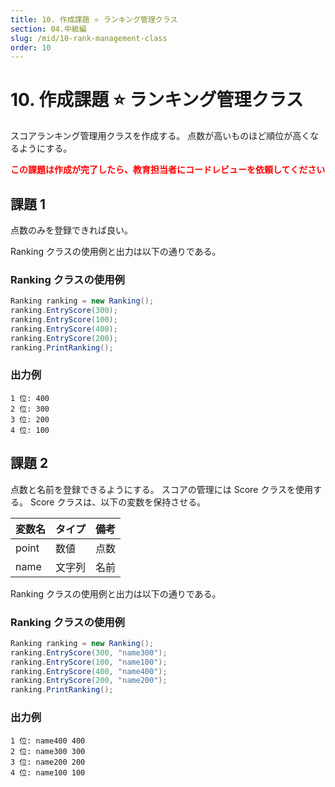 ```yaml
---
title: 10. 作成課題 ⭐ ランキング管理クラス
section: 04.中級編
slug: /mid/10-rank-management-class
order: 10
---
```


# 10. 作成課題 ⭐ ランキング管理クラス

<p class="game-content">
  スコアランキング管理用クラスを作成する。
  点数が高いものほど順位が高くなるようにする。
</p>

<strong style="color: #ff0000;">
  この課題は作成が完了したら、教育担当者にコードレビューを依頼してください
</strong>

## 課題 1

点数のみを登録できれば良い。

Ranking クラスの使用例と出力は以下の通りである。

### Ranking クラスの使用例

```java
Ranking ranking = new Ranking();
ranking.EntryScore(300);
ranking.EntryScore(100);
ranking.EntryScore(400);
ranking.EntryScore(200);
ranking.PrintRanking();

```

### 出力例

```
1 位: 400
2 位: 300
3 位: 200
4 位: 100
```

## 課題 2

点数と名前を登録できるようにする。
スコアの管理には Score クラスを使用する。
Score クラスは、以下の変数を保持させる。

| 変数名 | タイプ | 備考 |
| :----- | :----- | :--- |
| point  | 数値   | 点数 |
| name   | 文字列 | 名前 |

Ranking クラスの使用例と出力は以下の通りである。

### Ranking クラスの使用例

```java
Ranking ranking = new Ranking();
ranking.EntryScore(300, "name300");
ranking.EntryScore(100, "name100");
ranking.EntryScore(400, "name400");
ranking.EntryScore(200, "name200");
ranking.PrintRanking();
```

### 出力例

```
1 位: name400 400
2 位: name300 300
3 位: name200 200
4 位: name100 100
```
